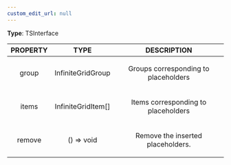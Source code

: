```yaml
---
custom_edit_url: null
---
```


<div>

</div>

**Type**: TSInterface

|PROPERTY|TYPE|DESCRIPTION|
|:---:|:---:|:---:|
|group|InfiniteGridGroup|<p>Groups corresponding to placeholders </p>|
|items|InfiniteGridItem[]|<p>Items corresponding to placeholders </p>|
|remove|() =&gt; void|<p>Remove the inserted placeholders. </p>|

